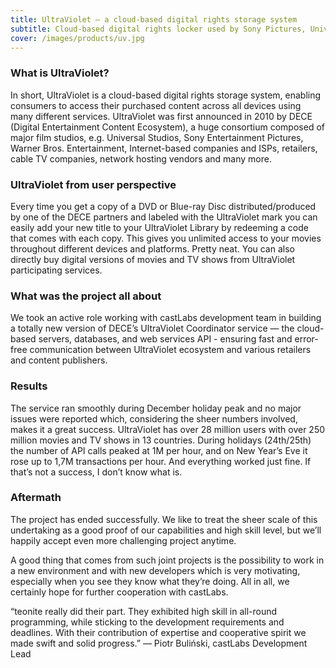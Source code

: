 ```yaml
---
title: UltraViolet — a cloud-based digital rights storage system
subtitle: Cloud-based digital rights locker used by Sony Pictures, Universal Studios, Warner Bros, Fox, HBO, BBC. Implementing coordinator service enabling consumers to access their purchased content.UltraViolet has over 28 million users with over 250 million movies and TV shows in 13 countries. 
cover: /images/products/uv.jpg
---
```


### What is UltraViolet?

In short, UltraViolet is a cloud-based digital rights storage system, enabling consumers to access their purchased content across all devices using many different services. UltraViolet was first announced in 2010 by DECE (Digital Entertainment Content Ecosystem), a huge consortium composed of major film studios, e.g. Universal Studios, Sony Entertainment Pictures, Warner Bros. Entertainment, Internet-based companies and ISPs, retailers, cable TV companies, network hosting vendors and many more.

### UltraViolet from user perspective

Every time you get a copy of a DVD or Blue-ray Disc distributed/produced by one of the DECE partners and labeled with the UltraViolet mark you can easily add your new title to your UltraViolet Library by redeeming a code that comes with each copy. This gives you unlimited access to your movies throughout different devices and platforms. Pretty neat. You can also directly buy digital versions of movies and TV shows from UltraViolet participating services.

### What was the project all about

We took an active role working with castLabs development team in building a totally new version of DECE’s UltraViolet Coordinator service — the cloud-based servers, databases, and web services API - ensuring fast and error-free communication between UltraViolet ecosystem and various retailers and content publishers.

### Results

The service ran smoothly during December holiday peak and no major issues were reported which, considering the sheer numbers involved, makes it a great success. UltraViolet has over 28 million users with over 250 million movies and TV shows in 13 countries. During holidays (24th/25th) the number of API calls peaked at 1M per hour, and on New Year’s Eve it rose up to 1,7M transactions per hour. And everything worked just fine. If that’s not a success, I don’t know what is.

### Aftermath

The project has ended successfully. We like to treat the sheer scale of this undertaking as a good proof of our capabilities and high skill level, but we’ll happily accept even more challenging project anytime.

A good thing that comes from such joint projects is the possibility to work in a new environment and with new developers which is very motivating, especially when you see they know what they’re doing. All in all, we certainly hope for further cooperation with castLabs.

<Divider />
“teonite really did their part. They exhibited high skill in all-round programming, while sticking to the development requirements and deadlines. With their contribution of expertise and cooperative spirit we made swift and solid progress.”  
— Piotr Buliński, castLabs Development Lead
